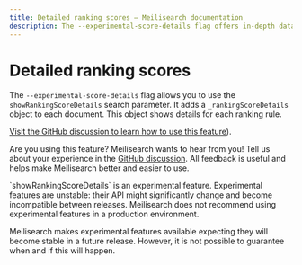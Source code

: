 ```yaml
---
title: Detailed ranking scores — Meilisearch documentation
description: The --experimental-score-details flag offers in-depth data about a query's ranking scores.
---
```


# Detailed ranking scores

The `--experimental-score-details` flag allows you to use the `showRankingScoreDetails` search parameter. It adds a `_rankingScoreDetails` object to each document. This object shows details for each ranking rule.

[Visit the GitHub discussion to learn how to use this feature](https://github.com/meilisearch/product/discussions/674)).

Are you using this feature? Meilisearch wants to hear from you! Tell us about your experience in the [GitHub discussion](https://github.com/meilisearch/product/discussions/674). All feedback is useful and helps make Meilisearch better and easier to use.

<Capsule intent="warning">
`showRankingScoreDetails` is an experimental feature. Experimental features are unstable: their API might significantly change and become incompatible between releases. Meilisearch does not recommend using experimental features in a production environment.

Meilisearch makes experimental features available expecting they will become stable in a future release. However, it is not possible to guarantee when and if this will happen.
</Capsule>
